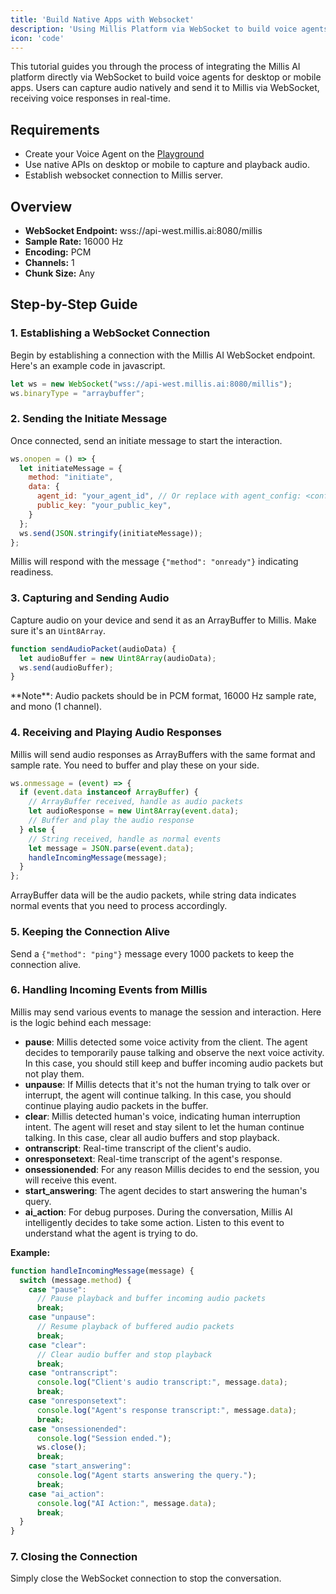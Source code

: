 ```yaml
---
title: 'Build Native Apps with Websocket'
description: 'Using Millis Platform via WebSocket to build voice agents on desktop and mobile'
icon: 'code'
---
```


This tutorial guides you through the process of integrating the Millis AI platform directly via WebSocket to build voice agents for desktop or mobile apps. Users can capture audio natively and send it to Millis via WebSocket, receiving voice responses in real-time.

## Requirements

- Create your Voice Agent on the [Playground](https://app.millis.ai/agents)
- Use native APIs on desktop or mobile to capture and playback audio.
- Establish websocket connection to Millis server.

## Overview

- **WebSocket Endpoint:** wss://api-west.millis.ai:8080/millis
- **Sample Rate:** 16000 Hz
- **Encoding:** PCM
- **Channels:** 1
- **Chunk Size:** Any

## Step-by-Step Guide

### 1. Establishing a WebSocket Connection
Begin by establishing a connection with the Millis AI WebSocket endpoint. Here's an example code in javascript.

```javascript
let ws = new WebSocket("wss://api-west.millis.ai:8080/millis");
ws.binaryType = "arraybuffer";
```

### 2. Sending the Initiate Message
Once connected, send an initiate message to start the interaction.
```javascript
ws.onopen = () => {
  let initiateMessage = {
    method: "initiate",
    data: {
      agent_id: "your_agent_id", // Or replace with agent_config: <config> for dynamic configuration
      public_key: "your_public_key",
    }
  };
  ws.send(JSON.stringify(initiateMessage));
};
```

Millis will respond with the message `{"method": "onready"}` indicating readiness.

### 3. Capturing and Sending Audio

Capture audio on your device and send it as an ArrayBuffer to Millis. Make sure it's an `Uint8Array`.

```javascript
function sendAudioPacket(audioData) {
  let audioBuffer = new Uint8Array(audioData);
  ws.send(audioBuffer);
}
```
<Tip>
**Note**: Audio packets should be in PCM format, 16000 Hz sample rate, and mono (1 channel).
</Tip>

### 4. Receiving and Playing Audio Responses

Millis will send audio responses as ArrayBuffers with the same format and sample rate. You need to buffer and play these on your side.

```javascript
ws.onmessage = (event) => {
  if (event.data instanceof ArrayBuffer) {
    // ArrayBuffer received, handle as audio packets
    let audioResponse = new Uint8Array(event.data);
    // Buffer and play the audio response
  } else {
    // String received, handle as normal events
    let message = JSON.parse(event.data);
    handleIncomingMessage(message);
  }
};
```
ArrayBuffer data will be the audio packets, while string data indicates normal events that you need to process accordingly.

### 5. Keeping the Connection Alive

Send a `{"method": "ping"}` message every 1000 packets to keep the connection alive.

### 6. Handling Incoming Events from Millis

Millis may send various events to manage the session and interaction. Here is the logic behind each message:

- **pause**: Millis detected some voice activity from the client. The agent decides to temporarily pause talking and observe the next voice activity. In this case, you should still keep and buffer incoming audio packets but not play them.
- **unpause**: If Millis detects that it's not the human trying to talk over or interrupt, the agent will continue talking. In this case, you should continue playing audio packets in the buffer.
- **clear**: Millis detected human's voice, indicating human interruption intent. The agent will reset and stay silent to let the human continue talking. In this case, clear all audio buffers and stop playback.
- **ontranscript**: Real-time transcript of the client's audio.
- **onresponsetext**: Real-time transcript of the agent's response.
- **onsessionended**: For any reason Millis decides to end the session, you will receive this event.
- **start_answering**: The agent decides to start answering the human's query.
- **ai_action**: For debug purposes. During the conversation, Millis AI intelligently decides to take some action. Listen to this event to understand what the agent is trying to do.

**Example:**
```javascript
function handleIncomingMessage(message) {
  switch (message.method) {
    case "pause":
      // Pause playback and buffer incoming audio packets
      break;
    case "unpause":
      // Resume playback of buffered audio packets
      break;
    case "clear":
      // Clear audio buffer and stop playback
      break;
    case "ontranscript":
      console.log("Client's audio transcript:", message.data);
      break;
    case "onresponsetext":
      console.log("Agent's response transcript:", message.data);
      break;
    case "onsessionended":
      console.log("Session ended.");
      ws.close();
      break;
    case "start_answering":
      console.log("Agent starts answering the query.");
      break;
    case "ai_action":
      console.log("AI Action:", message.data);
      break;
  }
}
```

### 7. Closing the Connection
Simply close the WebSocket connection to stop the conversation.
